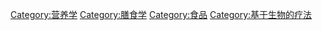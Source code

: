 {{Commonscat|Dietary supplements}}

[[Category:营养学|Category:营养学]]
[[Category:膳食学|Category:膳食学]]
[[Category:食品|Category:食品]]
[[Category:基于生物的疗法|Category:基于生物的疗法]]